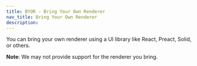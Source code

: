 ```yaml
---
title: BYOR - Bring Your Own Renderer
nav_title: Bring Your Own Renderer
description:
---
```


You can bring your own renderer using a UI library like React, Preact, Solid, or others.

**Note**: We may not provide support for the renderer you bring.
